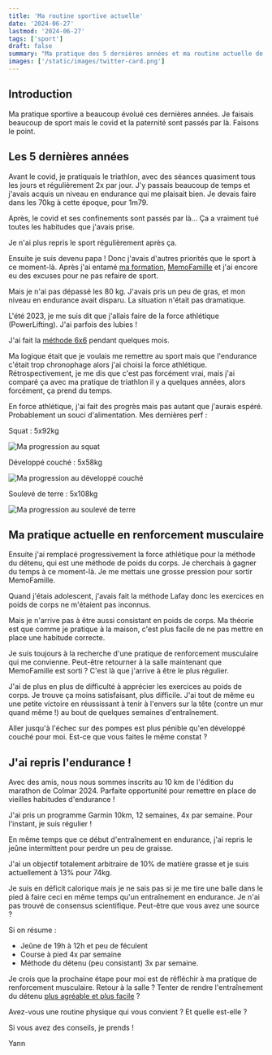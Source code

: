 ```yaml
---
title: 'Ma routine sportive actuelle'
date: '2024-06-27'
lastmod: '2024-06-27'
tags: ['sport']
draft: false
summary: "Ma pratique des 5 dernières années et ma routine actuelle de sport"
images: ['/static/images/twitter-card.png']
---
```


## Introduction

Ma pratique sportive a beaucoup évolué ces dernières années. Je faisais beaucoup de sport mais le covid et la paternité sont passés par là. Faisons le point.

<TOCInline toc={props.toc} exclude="Introduction" />

## Les 5 dernières années

Avant le covid, je pratiquais le triathlon, avec des séances quasiment tous les jours et régulièrement 2x par jour. J'y passais beaucoup de temps et j'avais acquis un niveau en endurance qui me plaisait bien. Je devais faire dans les 70kg à cette époque, pour 1m79.

Après, le covid et ses confinements sont passés par là... Ça a vraiment tué toutes les habitudes que j'avais prise.

Je n'ai plus repris le sport régulièrement après ça.

Ensuite je suis devenu papa ! Donc j'avais d'autres priorités que le sport à ce moment-là. Après j'ai entamé [ma formation](/blog/ptp-reconversion-professionnelle), [MemoFamille](https://memofamille.com) et j'ai encore eu des excuses pour ne pas refaire de sport.

Mais je n'ai pas dépassé les 80 kg. J'avais pris un peu de gras, et mon niveau en endurance avait disparu. La situation n'était pas dramatique.

L'été 2023, je me suis dit que j'allais faire de la force athlétique (PowerLifting). J'ai parfois des lubies !

J'ai fait la [méthode 6x6](https://www.natural-training.fr/methode-6-x-6/) pendant quelques mois.

Ma logique était que je voulais me remettre au sport mais que l'endurance c'était trop chronophage alors j'ai choisi la force athlétique.
Rétrospectivement, je me dis que c'est pas forcément vrai, mais j'ai comparé ça avec ma pratique de triathlon il y a quelques années, alors forcément, ça prend du temps.

En force athlétique, j'ai fait des progrès mais pas autant que j'aurais espéré. Probablement un souci d'alimentation.
Mes dernières perf : 

Squat : 5x92kg

![Ma progression au squat](/static/images/ma-routine-sportive-actuelle/squat.jpg)

Développé couché : 5x58kg

![Ma progression au développé couché](/static/images/ma-routine-sportive-actuelle/bench.jpg)

Soulevé de terre : 5x108kg

![Ma progression au soulevé de terre](/static/images/ma-routine-sportive-actuelle/deadlift.jpg)

## Ma pratique actuelle en renforcement musculaire

Ensuite j'ai remplacé progressivement la force athlétique pour la méthode du détenu, qui est une méthode de poids du corps.
Je cherchais à gagner du temps à ce moment-là. Je me mettais une grosse pression pour sortir MemoFamille.

Quand j'étais adolescent, j'avais fait la méthode Lafay donc les exercices en poids de corps ne m'étaient pas inconnus.

Mais je n'arrive pas à être aussi consistant en poids de corps. Ma théorie est que comme je pratique à la maison, c'est plus facile de ne pas mettre en place une habitude correcte.

Je suis toujours à la recherche d'une pratique de renforcement musculaire qui me convienne. Peut-être retourner à la salle maintenant que MemoFamille est sorti ? C'est là que j'arrive à être le plus régulier.

J'ai de plus en plus de difficulté à apprécier les exercices au poids de corps. Je trouve ça moins satisfaisant, plus difficile. J'ai tout de même eu une petite victoire en réussissant à tenir à l'envers sur la tête (contre un mur quand même !) au bout de quelques semaines d'entraînement.

Aller jusqu'à l'échec sur des pompes est plus pénible qu'en développé couché pour moi. Est-ce que vous faites le même constat ?

## J'ai repris l'endurance !

Avec des amis, nous nous sommes inscrits au 10 km de l'édition du marathon de Colmar 2024. Parfaite opportunité pour remettre en place de vieilles habitudes d'endurance !

J'ai pris un programme Garmin 10km, 12 semaines, 4x par semaine. Pour l'instant, je suis régulier !

En même temps que ce début d'entraînement en endurance, j'ai repris le jeûne intermittent pour perdre un peu de graisse.

J'ai un objectif totalement arbitraire de 10% de matière grasse et je suis actuellement à 13% pour 74kg.

Je suis en déficit calorique mais je ne sais pas si je me tire une balle dans le pied à faire ceci en même temps qu'un entraînement en endurance. Je n'ai pas trouvé de consensus scientifique. Peut-être que vous avez une source ?

Si on résume :

- Jeûne de 19h à 12h et peu de féculent
- Course à pied 4x par semaine
- Méthode du détenu (peu consistant) 3x par semaine.

Je crois que la prochaine étape pour moi est de réfléchir à ma pratique de renforcement musculaire.
Retour à la salle ? Tenter de rendre l'entraînement du détenu [plus agréable et plus facile](/blog/commment-changer-ses-habitudes) ?

Avez-vous une routine physique qui vous convient ? Et quelle est-elle ?

Si vous avez des conseils, je prends !

Yann





